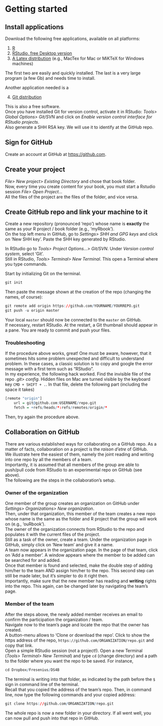 # Getting started {#getsarted}



## Install applications

Download the following free applications, available on all platforms:

  1. [R](https://cran.uni-muenster.de/) 
  2. [RStudio, free Desktop version](https://www.rstudio.com/products/rstudio/download/#download)
  3. [A Latex distribution](https://www.latex-project.org/get/) (e.g., MacTex for Mac or MiKTeX for Windows machines) 

The first two are easily and quickly installed. The last is a very large program (a few Gb) and needs time to install.  

Another application needed is a 

  4. [Git distribution](https://git-scm.com/downloads)

This is also a free software.  
Once you have installed Git for version control, activate it in RStudio: _Tools> Global Options> Git/SVN_ and click on _Enable version control interface for RStudio projects_.  
Also generate a SHH RSA key. We will use it to identify at the GitHub repo.

## Sign for GitHub

Create an account at GitHub at [https://github.com](https://github.com/join).



## Create your project

_File> New project> Existing Directory_ and chose that book folder.  
Now, every time you create content for your book, you must start a Rstudio session _File> Open Project..._  
All the files of the project are the files of the folder, and vice versa.



## Create GitHub repo and link your machine to it 

Create a new repository (pronounced 'repo') whose name is **exactly** the same as your R project / book folder (e.g., 'myRbook').   
On the top left menu in GitHub, go to _Settings> SHH and GPG keys_ and click on 'New SHH key'. Paste the SHH key generated by RStudio.

In RStudio go to _Tools> Project Options...> Git/SVN_. Under _Version control system_, select 'Git'.    
Still in RStudio, _Tools> Terminal> New Terminal_. This open a Terminal where you type commands. 

Start by initializing Git on the terminal.
```r
git init
```

Then paste the message shown at the creation of the repo (changing the names, of course):

```r
git remote add origin https://github.com/YOURNAME/YOURREPO.git
git push -u origin master
```

Your local `master` should now be connected to the `master` on GitHub.  
If necessary, restart RStudio. At the restart, a Git thumbnail should appear in a pane. You are ready to commit and push your files.


### Troubleshooting

If the procedure above works, great! One must be aware, however, that it sometimes hits some problem unexpected and difficult to understand problem. In these cases, a classic solution is to copy and google the error message with a first term such as "RStudio".  
In my experience, the following hack worked. Find the invisible file of the repo _.git> config_. Hidden files on Mac are turned visible by the keyboard key `CMD + SHIFT + .`. In that file, delete the following part (including the space it takes) 

```r
[remote "origin"]
	url = git@github.com:USERNAME/repo.git
	fetch = +refs/heads/*:refs/remotes/origin/*
```

Then, try again the procedure above.


## Collaboration on GitHub

There are various established ways for collaborating on a GitHub repo. As a matter of facts, collaboration on a project is the _raison d'etre_ of GitHub.  
We illustrate here the easiest of them, namely the joint reading and writing into one repo by all the members of a team.   
Importantly, it is assumed that all members of the group are able to push/pull code from RStudio to an experimental repo on GitHub (see above).   
The following are the steps in the collaboration's setup.  

### Owner of the organization

One member of the group creates an organization on GitHub under _Settings> Organizations> New organization_.  
Then, under that organization, this member of the team creates a new repo whose name is the same as the folder and R project that the group will work on (e.g., 'ouRbook').  
The owner of the organization connects from RStudio to the repo and populates it with the current files of the project.  
Still as a task of the owner, create a team. Under the organization page in GitHub, simply click on 'New team' and give it a name.  
A team now appears in the organization page. In the page of that team, click on 'Add a member'. A window appears where the member to be added can be searched for and added.  
Once that member is found and selected, make the double step of adding him/her to the team AND assign him/her to the repo. This second step can still be made later, but it's simpler to do it right then.   
Importantly, make sure that the new member has reading and **writing** rights into the repo. This again, can be changed later by navigating the team's page.

### Member of the team

After the steps above, the newly added member receives an email to confirm the participation the organization / team.   
Navigate now to the team's page and locate the repo that the owner has created.  
A button-menu allows to 'Clone or download the repo'. Click to show the https address of the repo, `https://github.com/ORGANIZATION/repo.git` and copy that link.  
Open a simple RStudio session (not a project!). Open a new Terminal (_Tools> Terminal> New Terminal_) and type `cd` (change directory) and a path to the folder where you want the repo to be saved. For instance,

```r
cd Dropbox/Fresenius/DS4B 
```

The terminal is writing into that folder, as indicated by the path before the `$` sign in command line of the terminal.  
Recall that you copied the address of the team's repo. Then, in command line, now type the following commands and your copied address:

```r
git clone https://github.com/ORGANIZATION/repo.git 
```

The whole repo is now a new folder in your directory. If all went well, you can now pull and push into that repo in GitHub.














